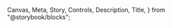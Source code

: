   Canvas,
  Meta,
  Story,
  Controls,
  Description,
  Title,
} from "@storybook/blocks";



<Meta of={LoadSave} />

<Title />
<Description />

<ImportPath libName={"src"} />



<Story of={LoadSave.Overview} />

{/* <Meta title="LoadSave/Setting Up LoadSave" /> */}


# Load Save setup 
<Markdown>{LoadSaveMD}</Markdown>
<Controls/>
